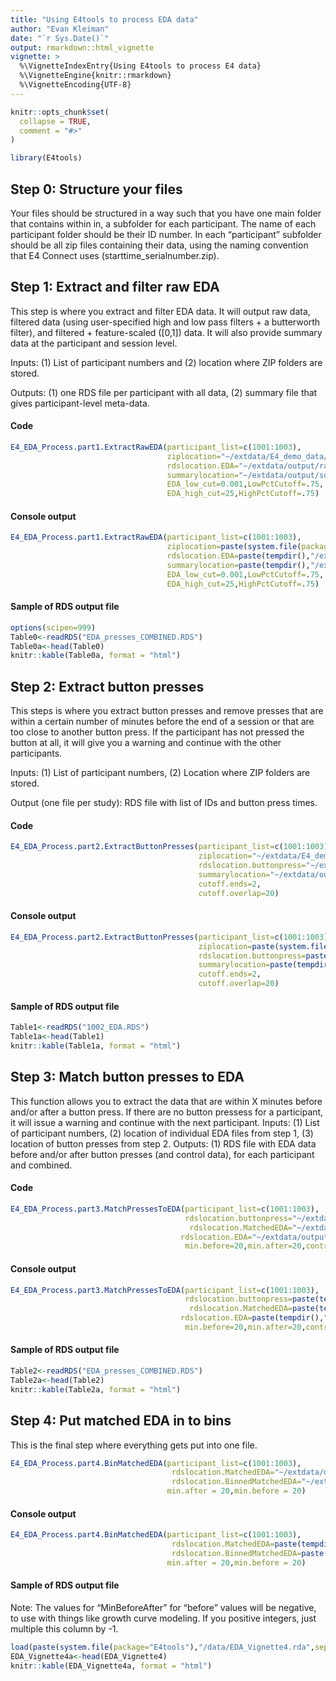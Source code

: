 ```yaml
---
title: "Using E4tools to process EDA data"
author: "Evan Kleiman"
date: "`r Sys.Date()`"
output: rmarkdown::html_vignette
vignette: >
  %\VignetteIndexEntry{Using E4tools to process E4 data}
  %\VignetteEngine{knitr::rmarkdown}
  %\VignetteEncoding{UTF-8}
---
```


```r
knitr::opts_chunk$set(
  collapse = TRUE,
  comment = "#>"
)
```

```r
library(E4tools)
```

## Step 0: Structure your files
Your files should be structured in a way such that you have one main folder that contains within in, a subfolder for each participant. The name of each participant folder should be their ID number. In each "participant" subfolder should be all zip files containing their data, using the naming convention that E4 Connect uses (starttime_serialnumber.zip). 

## Step 1: Extract and filter raw EDA
This step is where you extract and filter EDA data. It will output raw data, filtered data (using user-specified high and low pass filters + a butterworth filter), and filtered + feature-scaled ([0,1]) data. It will also provide summary data at the participant and session level.

Inputs: (1) List of participant numbers and (2) location where ZIP folders are stored. 

Outputs: (1) one RDS file per participant with all data, (2) summary file that gives participant-level meta-data.

#### Code
```r
E4_EDA_Process.part1.ExtractRawEDA(participant_list=c(1001:1003),
                                   ziplocation="~/extdata/E4_demo_data/",
                                   rdslocation.EDA="~/extdata/output/raw_EDA/",
                                   summarylocation="~/extdata/output/summaries/",
                                   EDA_low_cut=0.001,LowPctCutoff=.75,
                                   EDA_high_cut=25,HighPctCutoff=.75)

```

#### Console output
```r
E4_EDA_Process.part1.ExtractRawEDA(participant_list=c(1001:1003),
                                   ziplocation=paste(system.file(package="E4tools"),"/extdata/E4_demo_data/",sep=""),
                                   rdslocation.EDA=paste(tempdir(),"/extdata/output/raw_EDA/",sep=""),
                                   summarylocation=paste(tempdir(),"/extdata/output/summaries/",sep=""),
                                   EDA_low_cut=0.001,LowPctCutoff=.75,
                                   EDA_high_cut=25,HighPctCutoff=.75)

```

#### Sample of RDS output file
```r
options(scipen=999)
Table0<-readRDS("EDA_presses_COMBINED.RDS")
Table0a<-head(Table0)
knitr::kable(Table0a, format = "html")
```


## Step 2: Extract button presses
This steps is where  you extract button presses and remove presses that are within a certain number of minutes before the end of a session or that are too close to another button press. If the participant has not pressed the button at all, it will give you a warning and continue with the other participants.

Inputs: (1) List of participant numbers, (2) Location where ZIP folders are stored. 

Output (one file per study): RDS file with list of IDs and button press times.

#### Code

```r
E4_EDA_Process.part2.ExtractButtonPresses(participant_list=c(1001:1003),
                                          ziplocation="~/extdata/E4_demo_data/",
                                          rdslocation.buttonpress="~/extdata/output/presses/",
                                          summarylocation="~/extdata/output/summaries/",
                                          cutoff.ends=2,
                                          cutoff.overlap=20)
```

#### Console output
```r
E4_EDA_Process.part2.ExtractButtonPresses(participant_list=c(1001:1003),
                                          ziplocation=paste(system.file(package="E4tools"),"/extdata/E4_demo_data/",sep=""),
                                          rdslocation.buttonpress=paste(tempdir(),"/extdata/output/presses/",sep=""),
                                          summarylocation=paste(tempdir(),"/extdata/output/summaries/",sep=""),
                                          cutoff.ends=2,
                                          cutoff.overlap=20)
```

#### Sample of RDS output file
```r
Table1<-readRDS("1002_EDA.RDS")
Table1a<-head(Table1)
knitr::kable(Table1a, format = "html")
```


## Step 3: Match button presses to EDA
This function allows you to extract the data that are within X minutes before and/or after a button press. If there are no button pressess for a participant, it will issue a warning and continue with the next participant.
Inputs: (1) List of participant numbers, (2) location of individual EDA files from step 1, (3) location of button presses from step 2.
Outputs: (1) RDS file with EDA data before and/or after button presses (and control data), for each participant and combined.

#### Code
```r
E4_EDA_Process.part3.MatchPressesToEDA(participant_list=c(1001:1003),
                                       rdslocation.buttonpress="~/extdata/output/presses/",
                                        rdslocation.MatchedEDA="~/extdata/output/matched_EDA/",
                                      rdslocation.EDA="~/extdata/output/raw_EDA/",
                                       min.before=20,min.after=20,control=T)
```
#### Console output
```r
E4_EDA_Process.part3.MatchPressesToEDA(participant_list=c(1001:1003),
                                       rdslocation.buttonpress=paste(tempdir(),"/extdata/output/presses/",sep=""),
                                        rdslocation.MatchedEDA=paste(tempdir(),"/extdata/output/matched_EDA/",sep=""),
                                      rdslocation.EDA=paste(tempdir(),"/extdata/output/raw_EDA/",sep=""),
                                       min.before=20,min.after=20,control=T)
```


#### Sample of RDS output file
```r
Table2<-readRDS("EDA_presses_COMBINED.RDS")
Table2a<-head(Table2)
knitr::kable(Table2a, format = "html")
```


## Step 4: Put matched EDA in to bins
This is the final step where everything gets put into one file. 
```r
E4_EDA_Process.part4.BinMatchedEDA(participant_list=c(1001:1003),
                                    rdslocation.MatchedEDA="~/extdata/output/matched_EDA/",
                                    rdslocation.BinnedMatchedEDA="~/extdata/output/binned_matched_EDA/",
                                   min.after = 20,min.before = 20)
```
#### Console output
```r
E4_EDA_Process.part4.BinMatchedEDA(participant_list=c(1001:1003),
                                    rdslocation.MatchedEDA=paste(tempdir(),"/extdata/output/matched_EDA/",sep=""),
                                    rdslocation.BinnedMatchedEDA=paste(tempdir(),"/extdata/output/binned_matched_EDA/",sep=""),
                                   min.after = 20,min.before = 20)
```
#### Sample of RDS output file
Note: The values for "MinBeforeAfter" for "before" values will be negative, to use with things like growth curve modeling. If you positive integers, just multiple this column by -1.
```r
load(paste(system.file(package="E4tools"),"/data/EDA_Vignette4.rda",sep=""))
EDA_Vignette4a<-head(EDA_Vignette4)
knitr::kable(EDA_Vignette4a, format = "html")
```
